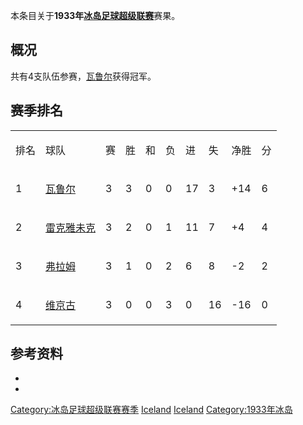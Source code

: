 本条目关于'''1933年[[冰岛足球超级联赛|冰岛足球超级联赛]]'''赛果。

==概况==
共有4支队伍参赛，[[瓦鲁尔足球俱乐部|瓦鲁尔]]获得冠军。

==赛季排名==
{| class="wikitable" style="text-align: center;"
|排名||球队||赛||胜||和||负||进||失||净胜||分
|-
|1||[[瓦鲁尔足球俱乐部|瓦鲁尔]]||3||3||0||0||17||3||+14||6
|-
|2||[[雷克雅未克足球俱乐部|雷克雅未克]]||3||2||0||1||11||7||+4||4
|-
|3||[[弗拉姆足球俱乐部|弗拉姆]]||3||1||0||2||6||8||-2||2
|-
|4||[[维京古雷克雅维克足球会|维京古]]||3||0||0||3||0||16||-16||0
|}

==参考资料==
* {{cite web |title=Iceland Final League Tables 1912-1998 |url=http://www.rsssf.com/tablesi/ijshist.html |publisher=[[RSSSF|RSSSF]] |accessdate=2018-06-18 |archive-date=2019-12-25 |archive-url=https://web.archive.org/web/20191225230011/http://rsssf.com/tablesi/ijshist.html |dead-url=no }}
* {{cite web |title=Iceland - Topscorers |url=http://www.rsssf.com/tablesi/ijstops.html |website=www.rsssf.com |publisher=[[RSSSF|RSSSF]] |accessdate=2018-06-18 |archive-date=2019-04-07 |archive-url=https://web.archive.org/web/20190407162501/http://www.rsssf.com/tablesi/ijstops.html |dead-url=no }}

{{冰岛足球超级联赛赛季}}
{{1932–33 in European football (UEFA)}}
{{1933–34 in European football (UEFA)}}


[[Category:冰岛足球超级联赛赛季|Category:冰岛足球超级联赛赛季]]
[[Category:1932年至1933年本土足球联赛|Iceland]] 
[[Category:1933年至1934年本土足球联赛|Iceland]] 
[[Category:1933年冰岛|Category:1933年冰岛]]